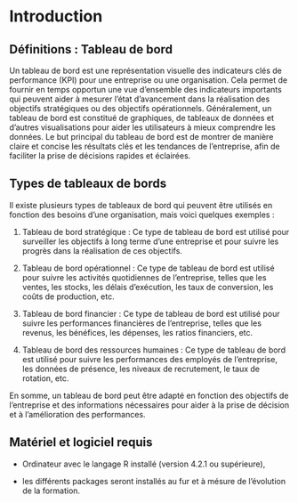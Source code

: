 # Introduction

## Définitions : Tableau de bord

Un tableau de bord est une représentation visuelle des indicateurs clés de performance (KPI) pour une entreprise ou une organisation. Cela permet de fournir en temps opportun une vue d'ensemble des indicateurs importants qui peuvent aider à mesurer l'état d'avancement dans la réalisation des objectifs stratégiques ou des objectifs opérationnels. Généralement, un tableau de bord est constitué de graphiques, de tableaux de données et d'autres visualisations pour aider les utilisateurs à mieux comprendre les données. Le but principal du tableau de bord est de montrer de manière claire et concise les résultats clés et les tendances de l'entreprise, afin de faciliter la prise de décisions rapides et éclairées.

## Types de tableaux de bords

Il existe plusieurs types de tableaux de bord qui peuvent être utilisés en fonction des besoins d'une organisation, mais voici quelques exemples :

1.  Tableau de bord stratégique : Ce type de tableau de bord est utilisé pour surveiller les objectifs à long terme d'une entreprise et pour suivre les progrès dans la réalisation de ces objectifs.

2.  Tableau de bord opérationnel : Ce type de tableau de bord est utilisé pour suivre les activités quotidiennes de l'entreprise, telles que les ventes, les stocks, les délais d'exécution, les taux de conversion, les coûts de production, etc.

3.  Tableau de bord financier : Ce type de tableau de bord est utilisé pour suivre les performances financières de l'entreprise, telles que les revenus, les bénéfices, les dépenses, les ratios financiers, etc.

4.  Tableau de bord des ressources humaines : Ce type de tableau de bord est utilisé pour suivre les performances des employés de l'entreprise, les données de présence, les niveaux de recrutement, le taux de rotation, etc.

En somme, un tableau de bord peut être adapté en fonction des objectifs de l'entreprise et des informations nécessaires pour aider à la prise de décision et à l'amélioration des performances.

## Matériel et logiciel requis

- Ordinateur avec le langage R installé (version 4.2.1 ou supérieure),

- les différents packages seront installés au fur et à mésure de l'évolution de la formation.





